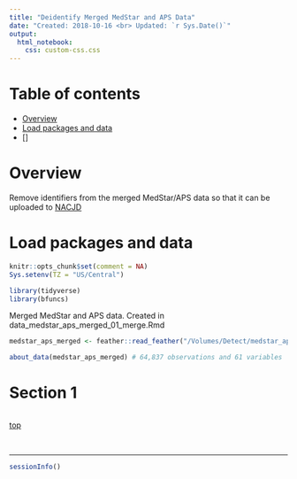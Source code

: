 ```yaml
---
title: "Deidentify Merged MedStar and APS Data"
date: "Created: 2018-10-16 <br> Updated: `r Sys.Date()`"
output: 
  html_notebook:
    css: custom-css.css
---
```


# Table of contents

* [Overview](#overview)   
* [Load packages and data](#load)   
* []   

# Overview

Remove identifiers from the merged MedStar/APS data so that it can be uploaded to [NACJD]( https://www.icpsr.umich.edu/icpsrweb/content/NACJD/index.html)

# Load packages and data {#load}

```r
knitr::opts_chunk$set(comment = NA)
Sys.setenv(TZ = "US/Central")
```

```r
library(tidyverse)
library(bfuncs)
```

Merged MedStar and APS data. Created in data_medstar_aps_merged_01_merge.Rmd

```r
medstar_aps_merged <- feather::read_feather("/Volumes/Detect/medstar_aps_merged.feather")
```

```r
about_data(medstar_aps_merged) # 64,837 observations and 61 variables
```










# Section 1 {#section-1}

```r

```

[top](#top)


&nbsp;

-------------------------------------------------------------------------------

```r
sessionInfo()
```
